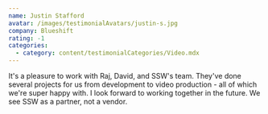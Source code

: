```yaml
---
name: Justin Stafford
avatar: /images/testimonialAvatars/justin-s.jpg
company: Blueshift
rating: -1
categories:
  - category: content/testimonialCategories/Video.mdx
---
```


It's a pleasure to work with Raj, David, and SSW's team. They've done several
projects for us from development to video production - all of which we're super
happy with. I look forward to working together in the future. We see SSW as a
partner, not a vendor.
